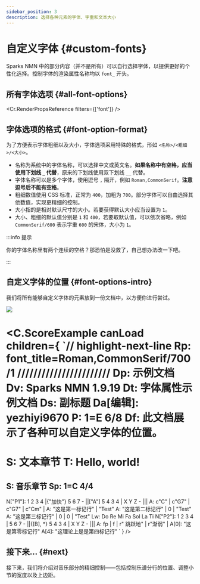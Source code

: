 ```yaml
---
sidebar_position: 3
description: 选择各种元素的字体、字重和文本大小
---
```


# 自定义字体 {#custom-fonts}

Sparks NMN 中的部分内容（并不是所有）可以自行选择字体，以提供更好的个性化选择。控制字体的渲染属性名称均以 `font_` 开头。

## 所有字体选项 {#all-font-options}

<Cr.RenderPropsReference filters={['font']} />

## 字体选项的格式 {#font-option-format}

为了方便表示字体粗细以及大小，字体选项采用特殊的格式，形如 `<名称>/<粗细>/<大小>`。

- 名称为系统中的字体名称，可以选择中文或英文名。**如果名称中有空格，应当使用下划线 `_` 代替**，原来的下划线使用双下划线 `__` 代替。
- 字体名称可以是多个字体，使用逗号 `,` 隔开，例如 `Roman,CommonSerif`。**注意逗号后不能有空格**。
- 粗细数值使用 CSS 标准，正常为 `400`，加粗为 `700`。部分字体可以自由选择其他数值，实现更精细的控制。
- 大小指的是相对默认尺寸的大小。若要获得默认大小应当设置为 `1`。
- 大小、粗细的默认值分别是 `1` 和 `400`，若要取默认值，可以依次省略，例如 `CommonSerif/600` 表示字重 `600` 的宋体，大小为 `1`。

:::info 提示

你的字体名称里有两个连续的空格？那恐怕是没救了，自己想办法改一下吧。

:::


<FontInfo />

## 自定义字体的位置 {#font-options-intro}

我们将所有能够自定义字体的元素放到一份文档中，以方便你进行尝试。

![](./assets/custom-fonts.png)

<C.ScoreExample canLoad children={
`// highlight-next-line
Rp: font_title=Roman,CommonSerif/700/1
///////////////////////
Dp: 示例文档
Dv: Sparks NMN 1.9.19
Dt: 字体属性示例文档
Ds: 副标题
Da[编辑]: yezhiyi9670
P: 1=E 6/8
Df: 此文档展示了各种可以自定义字体的位置。
====
S: 文本章节
T: Hello, world!
====
S: 音乐章节
Sp: 1=C 4/4
---
N["P1"]: 1 2 3 4 |{"加快"} 5 6 7 - ||["A"] 5 4 3 4 | X Y Z - |||
A: c"C" | c"G7" | c"G7" | c"Cm" |
A: "这是第一标记行" | "Test"
A: "这是第二标记行" | 0 | "Test"
A: "这是第三标记行" | 0 | 0 | "Test"
Lw: Do Re Mi Fa Sol La Ti
N["P2"]: 1 2 3 4 | 5 6 7 - ||{[B], *} 5 4 3 4 | X Y Z - |||
A: fp | f | r"  跳跃地" | r"渐弱" |
A[0]: "这是第零标记行"
A[4]: "这理论上是是第四标记行"
`
} />

## 接下来... {#next}

接下来，我们将介绍对音乐部分的精细控制——包括控制乐谱分行的位置、调整小节的宽度以及上边距。
